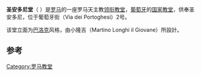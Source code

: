 {{Infobox religious building
| building_name= 圣安多尼堂<br /><small>{{lang|it|S. Antonio in Campo Marzio}} {{it icon}}<br/>{{lang|it|Santo António no Campo de Marte}} {{pt icon}}<br/> S. Antonii in Campo Martio {{la icon}}</small>
| image=S antonio dei portoghesi 1000034.JPG
| location= [[罗马|罗马]]
| geo = {{coord|41|54|7.1|N|12|28|28.1|E|region:IT_type:landmark|display=inline,title}}
| religious_affiliation=[[罗马天主教|罗马天主教]]
| status=  [[葡萄牙|葡萄牙]]的[[罗马各国教堂|国家教堂]]、[[领衔教堂|领衔教堂]]
| website= [http://www.ipsar.org/ Official website]
| architect= Martino Longhi the Younger,Carlo Rainaldi,Cristoforo Schor
| architecture_type= [[教堂|教堂]]
| architecture_style= [[巴洛克|巴洛克]]
| year_completed= 17世纪
| length= {{convert|30|m|ft}}
| width= {{convert|20|m|ft}}
}}
'''圣安多尼堂'''（{{lang|it|S. Antonio in Campo Marzio}} {{it icon}}）是[[罗马|罗马]]的一座罗马天主教[[领衔教堂|领衔教堂]]，[[葡萄牙|葡萄牙]]的[[罗马各国教堂|国家教堂]]，供奉圣安多尼，位于葡萄牙街（Via dei Portoghesi）2号。

该堂立面为[[巴洛克|巴洛克]]风格，由小隆吉（Martino Longhi il Giovane）所設計。

==参考 ==
{{罗马地标}}
[[Category:罗马教堂|Category:罗马教堂]]